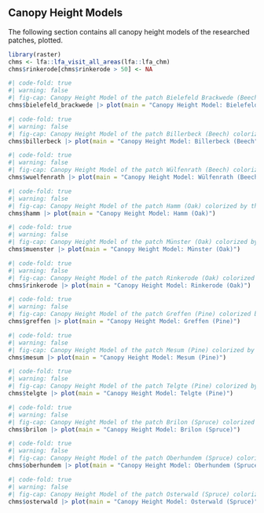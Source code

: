 ## Canopy Height Models {#sec-appendix-chms}

The following section contains all canopy height models of the researched patches, plotted.

```r
library(raster)
chms <- lfa::lfa_visit_all_areas(lfa::lfa_chm)
chms$rinkerode[chms$rinkerode > 50] <- NA
```

```r
#| code-fold: true
#| warning: false
#| fig-cap: Canopy Height Model of the patch Bielefeld Brackwede (Beech) colorized by the canopy height.
chms$bielefeld_brackwede |> plot(main = "Canopy Height Model: Bielefeld Brackwede (Beech")
```

```r
#| code-fold: true
#| warning: false
#| fig-cap: Canopy Height Model of the patch Billerbeck (Beech) colorized by the canopy height.
chms$billerbeck |> plot(main = "Canopy Height Model: Billerbeck (Beech")
```

```r
#| code-fold: true
#| warning: false
#| fig-cap: Canopy Height Model of the patch Wülfenrath (Beech) colorized by the canopy height.
chms$wuelfenrath |> plot(main = "Canopy Height Model: Wülfenrath (Beech")
```

```r
#| code-fold: true
#| warning: false
#| fig-cap: Canopy Height Model of the patch Hamm (Oak) colorized by the canopy height.
chms$hamm |> plot(main = "Canopy Height Model: Hamm (Oak)")
```


```r
#| code-fold: true
#| warning: false
#| fig-cap: Canopy Height Model of the patch Münster (Oak) colorized by the canopy height.
chms$muenster |> plot(main = "Canopy Height Model: Münster (Oak)")
```


```r
#| code-fold: true
#| warning: false
#| fig-cap: Canopy Height Model of the patch Rinkerode (Oak) colorized by the canopy height.
chms$rinkerode |> plot(main = "Canopy Height Model: Rinkerode (Oak)")
```


```r
#| code-fold: true
#| warning: false
#| fig-cap: Canopy Height Model of the patch Greffen (Pine) colorized by the canopy height.
chms$greffen |> plot(main = "Canopy Height Model: Greffen (Pine)")
```


```r
#| code-fold: true
#| warning: false
#| fig-cap: Canopy Height Model of the patch Mesum (Pine) colorized by the canopy height.
chms$mesum |> plot(main = "Canopy Height Model: Mesum (Pine)")
```


```r
#| code-fold: true
#| warning: false
#| fig-cap: Canopy Height Model of the patch Telgte (Pine) colorized by the canopy height.
chms$telgte |> plot(main = "Canopy Height Model: Telgte (Pine)")
```


```r
#| code-fold: true
#| warning: false
#| fig-cap: Canopy Height Model of the patch Brilon (Spruce) colorized by the canopy height.
chms$brilon |> plot(main = "Canopy Height Model: Brilon (Spruce)")
```


```r
#| code-fold: true
#| warning: false
#| fig-cap: Canopy Height Model of the patch Oberhundem (Spruce) colorized by the canopy height.
chms$oberhundem |> plot(main = "Canopy Height Model: Oberhundem (Spruce)")
```


```r
#| code-fold: true
#| warning: false
#| fig-cap: Canopy Height Model of the patch Osterwald (Spruce) colorized by the canopy height.
chms$osterwald |> plot(main = "Canopy Height Model: Osterwald (Spruce)")
```
